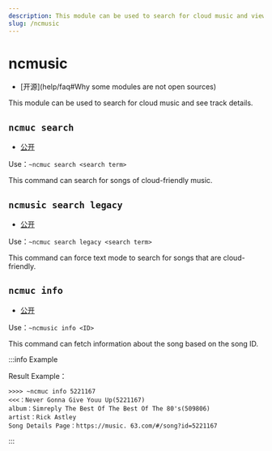 ```yaml
---
description: This module can be used to search for cloud music and view song details
slug: /ncmusic
---
```


# ncmusic

-   [开源]\(help/faq#Why some modules are not open sources)

This module can be used to search for cloud music and see track details.

## `ncmuc search`

-   [公开](permissions)

Use：`~ncmuc search <search term>`

This command can search for songs of cloud-friendly music.

## `ncmusic search legacy`

-   [公开](permissions)

Use：`~ncmuc search legacy <search term>`

This command can force text mode to search for songs that are cloud-friendly.

## `ncmuc info`

-   [公开](permissions)

Use：`~ncmusic info <ID>`

This command can fetch information about the song based on the song ID.

:::info Example

Result Example：

```
>>>> ~ncmuc info 5221167
<<<：Never Gonna Give Youu Up(5221167)
album：Simreply The Best Of The Best Of The 80's(509806)
artist：Rick Astley
Song Details Page：https://music. 63.com/#/song?id=5221167
```

:::
